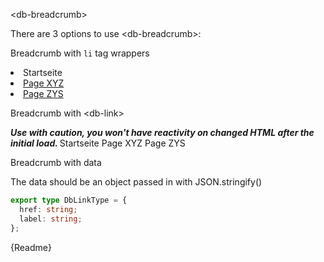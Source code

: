 


<Meta title="02-Navigation/Breadcrumb/Intro" />

<db-headline variant="1">&lt;db-breadcrumb&gt;</db-headline>

There are 3 options to use &lt;db-breadcrumb&gt;:

<db-headline>Breadcrumb with `li` tag wrappers</db-headline>

<Canvas>
  <db-breadcrumb aria-label="Breadcrumb">
    <li>
      <db-link href="#">Startseite</db-link>
    </li>
    <li>
      <a title="This could be a framework-specific tag like <Nav> as well"
        href="#">
        Page XYZ
      </a>
    </li>
    <li>
      <a
        title="This could be a framework-specific tag like <Nav>"
        aria-current="location"
        href="#"
      >
        Page ZYS
      </a>
    </li>
  </db-breadcrumb>
</Canvas>

<db-headline>Breadcrumb with &lt;db-link&gt;</db-headline>

<i>
  <strong>
    Use with caution, you won't have reactivity on changed HTML after the initial load.
  </strong>
</i>

<Canvas>
  <db-breadcrumb aria-label="Breadcrumb">
    <db-link href="#">Startseite</db-link>
    <db-link href="#">Page XYZ</db-link>
    <db-link href="#" current="location">
      Page ZYS
    </db-link>
  </db-breadcrumb>
</Canvas>

<db-headline>Breadcrumb with data</db-headline>

<Canvas>
  <db-breadcrumb data={mockData()} />
</Canvas>


The data should be an object passed in with JSON.stringify()

```typescript
export type DbLinkType = {
  href: string;
  label: string;
};
```

<Markdown>{Readme}</Markdown>

